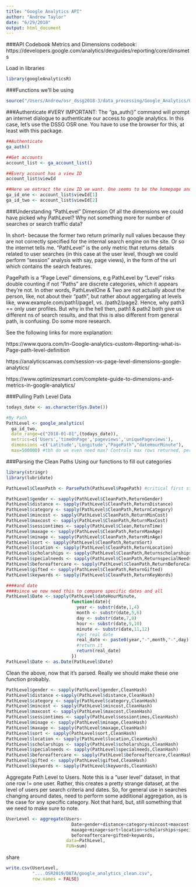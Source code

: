 ```yaml
---
title: "Google Analytics API"
author: "Andrew Taylor"
date: "6/29/2018"
output: html_document
---
```


###API Codebook
Metrics and Dimensions codebook: https://developers.google.com/analytics/devguides/reporting/core/dimsmets

Load in libraries
```r
library(googleAnalyticsR)
```

###Functions we'll be using
```r
source("/Users/Andrew/osr_dssg2018-3/data_processing/Google_Analytics/Google_Analytics_Functions.R")
```


###Authenticate
#VERY IMPORTANT:
The "ga_auth()" command will prompt an internet dialogue to authenticate our access to google analytics. In this case, let's use the DSSG OSR one. You have to use the browser for this, at least with this package.
```r
##Authenticate
ga_auth()

##Get accounts
account_list <- ga_account_list()

##Every account has a view ID
account_list$viewId

##Here we extract the view ID we want. One seems to be the homepage and two seems to be the search engine.
ga_id_one <- account_list$viewId[1]
ga_id_two <- account_list$viewId[2]
```

###Understanding "PathLevel" Dimension 
Of all the dimensions we could have picked why PathLevel? Why not something more for number of searches or search traffic data? 

In short- because the former two return primarily null values because they are not correctly specified for the internal search engine on the site. Or so the internet tells me. "PathLevel" is the only metric that returns details related to user searches (in this case at the user level, though we could perform "session" analysis with say, page views), in the form of the url which contains the search features.

PagePath is a "Page Level" dimensions, e.g PathLevel by "Level" risks double counting if not "Paths" are discrete categories, which it appears they're not. In other words, PathLevelOne & Two are not actually about the person, like, not about their "path", but rather about aggergating at levels like, www.example.com/path1/page1, vs. /path2/page2. Hence, why path3 == only user profiles. But why in the hell then, path1 & path2 both give us different ns of search results, and that this is also different from general path, is confusing. Do some more research. 

See the following links for more explanation:

https://www.quora.com/In-Google-analytics-custom-Reporting-what-is-Page-path-level-definition

https://analyticscanvas.com/session-vs-page-level-dimensions-google-analytics/

https://www.optimizesmart.com/complete-guide-to-dimensions-and-metrics-in-google-analytics/

###Pulling Path Level Data
```r
todays_date <- as.character(Sys.Date())

#By Path
PathLevel <- google_analytics(
  ga_id_two, 
  date_range=c("2018-01-01",(todays_date)),
  metrics=c('Users','timeOnPage','pageviews','uniquePageviews'),
  dimensions =c('Latitude','Longitude',"PagePath","dateHourMinute"),
  max=500000) #tbh do we even need max? Controls max rows returned, persumably to constrain size PRN, but like why?
```

###Parsing the Clean Paths
Using our functions to fill out categories
```r
library(stringr)
library(lubridate)

PathLevel$CleanPath <- ParsePath(PathLevel$PagePath) #critical first stage, standardizes the different features of the html hash

PathLevel$gender <- sapply(PathLevel$CleanPath,ReturnGender)
PathLevel$distance <- sapply(PathLevel$CleanPath,ReturnDistance)
PathLevel$category <- sapply(PathLevel$CleanPath,ReturnCategory)
PathLevel$mincost <- sapply(PathLevel$CleanPath,ReturnMinCost)
PathLevel$maxcost <- sapply(PathLevel$CleanPath,ReturnMaxCost)
PathLevel$sessiontimes <- sapply(PathLevel$Clean,ReturnTime)
PathLevel$maxage <- sapply(PathLevel$CleanPath,ReturnMaxAge)
PathLevel$minage <- sapply(PathLevel$CleanPath,ReturnMinAge)
PathLevel$sort <- sapply(PathLevel$CleanPath,ReturnSort)
PathLevel$location <- sapply(PathLevel$CleanPath,ReturnLocation)
PathLevel$scholarships <- sapply(PathLevel$CleanPath,Returnscholarships)
PathLevel$specialneeds <- sapply(PathLevel$CleanPath,ReturnspecialNeeds)
PathLevel$beforeaftercare <- sapply(PathLevel$CleanPath,ReturnBeforeCare)
PathLevel$gifted <- sapply(PathLevel$CleanPath,ReturnGifted)
PathLevel$keywords <- sapply(PathLevel$CleanPath,ReturnKeyWords)

####and date
####since we now need this to compare specific dates and all
PathLevel$Date <- sapply(PathLevel$dateHourMinute,
                         function(date){
                           year <- substr(date,1,4)
                           month <- substr(date,5,6)
                           day <- substr(date,7,8)
                           hour <- substr(date,9,10)
                           minute <- substr(date,11,12)
                           #get real date
                           real_date <- paste0(year,"-",month,"-",day)
                           #return it
                           return(real_date)
                         })
PathLevel$Date <- as.Date(PathLevel$Date)
```

Clean the above, now that it's parsed. Really we should make these one function probably.
```r
PathLevel$gender <- sapply(PathLevel$gender,CleanHash)
PathLevel$distance <-sapply(PathLevel$distance,CleanHash)
PathLevel$category <- sapply(PathLevel$category,CleanHash)
PathLevel$mincost <- sapply(PathLevel$mincost,CleanHash)
PathLevel$maxcost <- sapply(PathLevel$maxcost,CleanHash)
PathLevel$sessiontimes <- sapply(PathLevel$sessiontimes,CleanHash)
PathLevel$minage <- sapply(PathLevel$minage,CleanHash)
PathLevel$maxage <- sapply(PathLevel$maxage,CleanHash)
PathLevel$sort <- sapply(PathLevel$sort,CleanHash)
PathLevel$location <- sapply(PathLevel$location,CleanHash)
PathLevel$scholarships <- sapply(PathLevel$scholarships,CleanHash)
PathLevel$specialneeds <- sapply(PathLevel$specialneeds,CleanHash)
PathLevel$beforeaftercare <- sapply(PathLevel$beforeaftercare,CleanHash)
PathLevel$gifted <- sapply(PathLevel$gifted,CleanHash)
PathLevel$keywords <- sapply(PathLevel$keywords,CleanHash)
```

Aggregate Path Level to Users. Note this is a "user level" dataset, in that one row != one user. Rather, this creates a pretty strange dataset, at the level of users per search criteria and dates. So, for general use in searches changing around dates, need to perform some additional aggregation, as is the case for any specific category. Not that hard, but, still something that we need to make sure to note. 

```r
UserLevel <- aggregate(Users~
                         Date+gender+distance+category+mincost+maxcost+sessiontimes+
                         maxage+minage+sort+location+scholarships+specialneeds+
                         beforeaftercare+gifted+keywords,
                       data=PathLevel,
                       FUN=sum)
```


share
```r
write.csv(UserLevel,
          "....OSR2019/DATA/google_analytics_clean.csv",
          row.names = FALSE)
```

